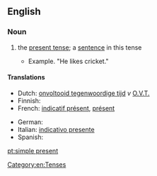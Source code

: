 ==English==

===Noun===
{{en-noun|head=[[simple]] [[present]]|-|s}}

# {{grammar}} the [[present tense]]; a [[sentence]] in this tense
#* Example. "He likes cricket."

====Translations====
{{trans-top|present tense}}
* Dutch: [[onvoltooid tegenwoordige tijd]] ''v'' [[O.V.T.]]
* Finnish: {{t+|fi|preesens}}
* French: [[indicatif présent]], [[présent]]
{{trans-mid}}
* German: {{t+|de|Gegenwart}}
* Italian: [[indicativo presente]]
* Spanish: {{t+|es|presente}}
{{trans-bottom}}

[[Category:en:Tenses]]

[[pt:simple present]]